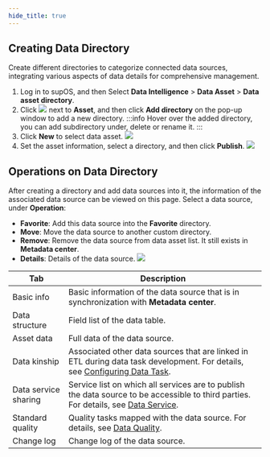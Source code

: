 ```yaml
---
hide_title: true
---
```


## Creating Data Directory
Create different directories to categorize connected data sources, integrating various aspects of data details for comprehensive management.
1. Log in to supOS, and then Select **Data Intelligence** > **Data Asset** > **Data asset directory**.
2. Click ![](https://wordpressfreezonex.oss-accelerate.aliyuncs.com/supDAM/7.png) next to **Asset**, and then click **Add directory** on the pop-up window to add a new directory.
:::info
Hover over the added directory, you can add subdirectory under, delete or rename it.
:::
3. Click **New** to select data asset.
![](https://wordpressfreezonex.oss-accelerate.aliyuncs.com/supDAM/8.png)
4. Set the asset information, select a directory, and then click **Publish**.
![](https://wordpressfreezonex.oss-accelerate.aliyuncs.com/supDAM/9.png)

## Operations on Data Directory
After creating a directory and add data sources into it, the information of the associated data source can be viewed on this page.
Select a data source, under **Operation**:
- **Favorite**: Add this data source into the **Favorite** directory.
- **Move**: Move the data source to another custom directory.
- **Remove**: Remove the data source from data asset list. It still exists in **Metadata center**.
- **Details**: Details of the data source.
![](https://wordpressfreezonex.oss-accelerate.aliyuncs.com/supDAM/10.png)

<table>
  <thead>
    <tr>
      <th>Tab</th>
      <th>Description</th>
    </tr>
  </thead>
  <tbody>
    <tr>
      <td>Basic info</td>
      <td>Basic information of the data source that is in synchronization with <b>Metadata center</b>.</td>
    </tr>
    <tr>
      <td>Data structure</td>
      <td>Field list of the data table.</td>
    </tr>
    <tr>
      <td>Asset data</td>
      <td>Full data of the data source.</td>
    </tr>
    <tr>
      <td>Data kinship</td>
      <td>Associated other data sources that are linked in ETL during data task development. For details, see <a href="../../Using supETL/Configuring Data Task">Configuring Data Task</a>.</td>
    </tr>
    <tr>
      <td>Data service sharing</td>
      <td>Service list on which all services are to publish the data source to be accessible to third parties. For details, see <a href="../../../../category/data-service">Data Service</a>.</td>
    </tr>
    <tr>
      <td>Standard quality</td>
      <td>Quality tasks mapped with the data source. For details, see <a href="../../../../category/data-quality">Data Quality</a>.</td>
    </tr>
    <tr>
      <td>Change log</td>
      <td>Change log of the data source.</td>
    </tr>
  </tbody>
</table>


